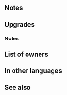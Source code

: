 {{Weapon Infobox
|tagid=SID_ゲイボルグ
|weaponType=Lance
|might=16
|range=1
|effect=In combat against an infantry, armored, or cavalry foe, grants Atk/Def+5 during combat.
|cost=400
|exclusive=1
|userVersion1=Weapon
|userVersion2=Gleam
|statModifiers=0,16,0,0,0
|required=Silver Lance
|refinePaths=default
|refineSP=400
|refineMedals=500
|refineDews=200
|effectSkill1=If there is a sword, lance, axe, or cavalry ally on your team (excluding unit), grants Atk/Def+5 to unit during combat. Grants Atk/Def+5 to sword, lance, axe, and cavalry allies within 3 spaces of unit during combat.
|iconSkill1=Gae Bolg W.png
|tagidExtraSkill1=騎
|properties=random_owner
}}
==Notes==
{{Combat boosts}}
==Upgrades==
{{Weapon Upgrade List}}
===Notes===
{{AlliesCombatEffect|effect=combat boosting effect}}
==List of owners==
{{Skill Hero List}}
==In other languages==
{{OtherLanguages
|japanese=ゲイボルグ
|german=Gáe Bolg
|spanishEU=Gáe Bolg
|spanishLA=Gáe Bolg
|french=Gáe Bolg
|italian=Gáe Bolg
|chineseTW=蓋伯爾加
|portuguese=Gáe Bolg
}}
==See also==
{{See also skills|cond=WikiName LIKE '%Gae Bolg%' OR (Description LIKE '%if%ally%grants Atk/Def+%during combat%' OR Description LIKE '%grants Atk/Def+_%to%allies%during combat%') AND (Exclusive=1 AND Description NOT LIKE '%if%bonus%active%')|columns=3}}
{{Weapons Navbox}}